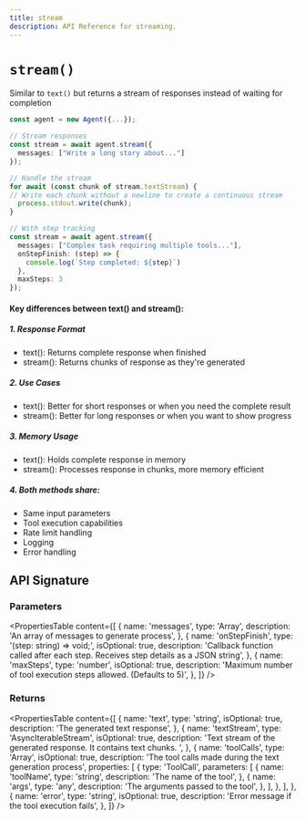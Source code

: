```yaml
---
title: stream
description: API Reference for streaming.
---
```


# `stream()`

Similar to `text()` but returns a stream of responses instead of waiting for completion

```ts showLineNumbers copy
const agent = new Agent({...});

// Stream responses
const stream = await agent.stream({
  messages: ["Write a long story about..."]
});

// Handle the stream
for await (const chunk of stream.textStream) {
// Write each chunk without a newline to create a continuous stream
  process.stdout.write(chunk);
}

// With step tracking
const stream = await agent.stream({
  messages: ["Complex task requiring multiple tools..."],
  onStepFinish: (step) => {
    console.log(`Step completed: ${step}`)
  },
  maxSteps: 3
});
```

#### Key differences between text() and stream():

##### 1. Response Format

- text(): Returns complete response when finished
- stream(): Returns chunks of response as they're generated

##### 2. Use Cases

- text(): Better for short responses or when you need the complete result
- stream(): Better for long responses or when you want to show progress

##### 3. Memory Usage

- text(): Holds complete response in memory
- stream(): Processes response in chunks, more memory efficient

##### 4. Both methods share:

- Same input parameters
- Tool execution capabilities
- Rate limit handling
- Logging
- Error handling

## API Signature

### Parameters

<PropertiesTable
  content={[
    {
      name: 'messages',
      type: 'Array<string>',
      description: 'An array of messages to generate process',
    },
    {
      name: 'onStepFinish',
      type: '(step: string) => void;',
      isOptional: true,
      description: 'Callback function called after each step. Receives step details as a JSON string',
    },
    {
      name: 'maxSteps',
      type: 'number',
      isOptional: true,
      description: 'Maximum number of tool execution steps allowed. (Defaults to 5)',
    },
  ]}
/>

### Returns

<PropertiesTable
  content={[
    {
      name: 'text',
      type: 'string',
      isOptional: true,
      description: 'The generated text response',
    },
    {
      name: 'textStream',
      type: 'AsyncIterableStream<string>',
      isOptional: true,
      description: 'Text stream of the generated response. It contains text chunks. ',
    },
    {
      name: 'toolCalls',
      type: 'Array<ToolCall>',
      isOptional: true,
      description: 'The tool calls made during the text generation process',
      properties: [
        {
          type: 'ToolCall',
          parameters: [
            {
              name: 'toolName',
              type: 'string',
              description: 'The name of the tool',
            },
            {
              name: 'args',
              type: 'any',
              description: 'The arguments passed to the tool',
            },
          ],
        },
      ],
    },
    {
      name: 'error',
      type: 'string',
      isOptional: true,
      description: 'Error message if the tool execution fails',
    },
  ]}
/>

